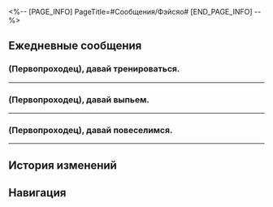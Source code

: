 <%-- [PAGE_INFO]
PageTitle=#Сообщения/Фэйсяо#
[END_PAGE_INFO] --%>
{{Сообщение Инфобокс
|id          = 1220
|Изображение = Персонаж Фэйсяо Иконка.png
|Тип         = Персонаж
|Отправитель = Фэйсяо
|ПодписьСоо  = Не терпится подраться
|Фракция     = Яоцин Сяньчжоу
}}

==Ежедневные сообщения==
===(Первопроходец), давай тренироваться.===
{{Сообщения
|условие_получения = 
|текст=
:'''Фэйсяо:''' (Первопроходец), давай тренироваться.
:{Выбор} ?
::'''(Первопроходец):''' ?
:{Выбор} Тренироваться? Я за.
::'''(Первопроходец):''' Тренироваться? Всегда {{MC|ж=готова|м=готов}}.
:'''Фэйсяо:''' Вчера я была очень занята. Сегодня обязательно нужно потренироваться!
:'''Фэйсяо:''' [[Файл:Стикер ГПП 17 Фэйсяо 02.png|80px]]
:'''Фэйсяо:''' Мне не нравится пропускать тренировки.
:{Выбор} Ну давай!
::'''(Первопроходец):''' Ну давай!
::'''Фэйсяо:''' Классно!
:{Выбор} Буду грушей для битья?
::'''(Первопроходец):''' Эм... Хочешь, чтобы я {{MC|ж=побыла|м=побыл}} грушей для битья?
::'''(Первопроходец):''' Пожалуй, откажусь...
::'''Фэйсяо:''' Вовсе нет! Я уважаю тебя как соперника.
:{Выбор} Драка с Фэйсяо?
::'''(Первопроходец):''' Мне предстоит подраться с Фэйсяо?
::'''Фэйсяо:''' Вполне возможно!
:'''Фэйсяо:''' Я знаю прекрасное место для тренировки. Тебе точно понравится.
:'''Фэйсяо:''' Там три сотни разных грузов для штанги!
:'''Фэйсяо:''' Беговые дорожки мчат со скоростью комет!
:'''Фэйсяо:''' А груши несокрушимы, как Клипот!
:'''Фэйсяо:''' Одного дня тренировок хватит, чтобы развеять все печали!
:{Выбор} Хочухочухочухочухочу!
::'''(Первопроходец):''' Хочухочухочухочухочу!
::'''(Первопроходец):''' Жду не дождусь. Уже в пути.
:{Выбор} Боюсь, что не выживу.
::'''(Первопроходец):''' Это что-то на грани фантастики.
::'''(Первопроходец):''' У меня дела, пора идти.
::'''(Первопроходец):''' [[Файл:Стикер ГПП 05 Вуббабу 06.png|80px]]
:'''Фэйсяо:''' Тогда начну без тебя!
:'''Фэйсяо:''' Если захочешь присоединиться, дай знать.
:'''Фэйсяо:''' И друзей приводи.
:'''Фэйсяо:''' [[Файл:Стикер ГПП 07 Пом-Пом 12.png|80px]]
}}
----

===(Первопроходец), давай выпьем.===
{{Сообщения
|условие_получения = 
|текст=
:'''Фэйсяо:''' (Первопроходец), давай выпьем.
:{Выбор} ?
::'''(Первопроходец):''' ?
:{Выбор} Выпьем? Я за.
::'''(Первопроходец):''' Выпьем? Всегда {{MC|ж=готова|м=готов}} выпить.
:'''Фэйсяо:''' Не знала, что на Лофу подают латте на чае «Весна китовых приливов».
:'''Фэйсяо:''' Может, кофейку?
:{Выбор} Да! Кофейку!
::'''(Первопроходец):''' Кофейку! Пора взбодриться!
:{Выбор} Нет, я же не засну потом.
::'''(Первопроходец):''' Нет, я же не засну потом.
:{Выбор} Вспоминается кофе Химеко...
::'''(Первопроходец):''' У меня психологическая травма после кофе Химеко. Откажусь, пожалуй.
::'''Фэйсяо:''' Настолько мощный?
::'''Фэйсяо:''' Я бы рискнула.
:'''Фэйсяо:''' Какой аромат!
:'''Фэйсяо:''' Как классно!
:'''Фэйсяо:''' Ещё чашечку!
:'''Фэйсяо:''' Ну всё, напилась.
:'''Фэйсяо:''' Что-то я погорячилась.
:'''Фэйсяо:''' Стоило взять свой чайник.
:{Выбор} Хочухочухочухочухочу!
::'''(Первопроходец):''' Хочухочухочухочухочу!
::'''(Первопроходец):''' Жду не дождусь. Уже в пути.
:{Выбор} Так много выпила?
::'''(Первопроходец):''' Так много выпила?
:'''Фэйсяо:''' По правде сказать, мне тоже сначала было непривычно пить...
:'''Фэйсяо:''' Однако в последнее время я по уши в работе. И без кофе я вообще ничего не соображаю, поэтому приходится пить.
:'''Фэйсяо:''' Ну вот, я довольна. Пора возвращаться.
:'''Фэйсяо:''' Впереди ещё сотни встреч и тысячи боёв.
:'''Фэйсяо:''' До связи.
:{{Диалог|Предупреждение}} Ваш друг Фэйсяо не в сети.
}}
----

===(Первопроходец), давай повеселимся.===
{{Сообщения
|условие_получения = 
|текст=
:'''Фэйсяо:''' (Первопроходец), давай повеселимся.
:{Выбор} ?
::'''(Первопроходец):''' ?
:{Выбор} У тебя выходной?
::'''(Первопроходец):''' У тебя наконец-то выходной?
::'''Фэйсяо:''' Выходной? Конечно же нет!
:{Выбор} Повеселимся? Я за.
::'''(Первопроходец):''' Повеселимся? Я всегда за.
:'''Фэйсяо:''' Есть тут одно стрельбище.
:'''Фэйсяо:''' Там будет очень весело, к тому же можно попрактиковаться.
:'''Фэйсяо:''' Хочешь сходить?
:'''Фэйсяо:''' С вашими-то навыками вы точно попадёте в топ.
:{Выбор} Звёздный экспресс, вперёд!
::'''(Первопроходец):''' Команда Звёздного экспресса идёт побеждать!
::'''Фэйсяо:''' Это будет отличное состязание!
:{Выбор} Ты тоже участвуешь?
::'''(Первопроходец):''' Ты тоже участвуешь?
::'''Фэйсяо:''' Конечно. Я бы ни за что не пропустила такое весёлое соревнование.
:{Выбор} А призы какие?
::'''(Первопроходец):''' Так, а призы какие?
::'''Фэйсяо:''' Не скажу. Приходи - и узнаешь!
:'''Фэйсяо:''' На Яоцине часто проводятся такие соревнования. Я тоже хожу.
:'''Фэйсяо:''' Главное ведь участие!
:'''Фэйсяо:''' Когда я только вступила в ряды Армии Зелената, мы каждый месяц устраивали такие мероприятия. Скучаю по тем временам.
:'''Фэйсяо:''' Ладно, если захочешь принять участие, дай знать.
:'''Фэйсяо:''' Пока.
}}
----

==История изменений==
{{История изменений|3.5}}

==Навигация==
{{Сообщения Навбокс}}
